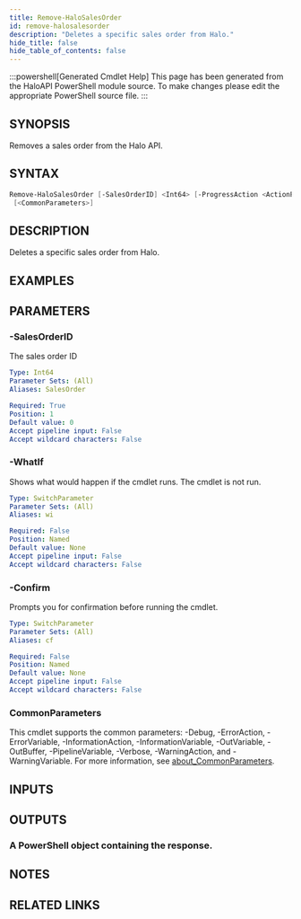 ```yaml
---
title: Remove-HaloSalesOrder
id: remove-halosalesorder
description: "Deletes a specific sales order from Halo."
hide_title: false
hide_table_of_contents: false
---
```


:::powershell[Generated Cmdlet Help]
This page has been generated from the HaloAPI PowerShell module source. To make changes please edit the appropriate PowerShell source file.
:::

## SYNOPSIS

Removes a sales order from the Halo API.

## SYNTAX

```powershell
Remove-HaloSalesOrder [-SalesOrderID] <Int64> [-ProgressAction <ActionPreference>] [-WhatIf] [-Confirm]
 [<CommonParameters>]
```

## DESCRIPTION

Deletes a specific sales order from Halo.

## EXAMPLES

## PARAMETERS

### -SalesOrderID

The sales order ID

```yaml
Type: Int64
Parameter Sets: (All)
Aliases: SalesOrder

Required: True
Position: 1
Default value: 0
Accept pipeline input: False
Accept wildcard characters: False
```

### -WhatIf

Shows what would happen if the cmdlet runs.
The cmdlet is not run.

```yaml
Type: SwitchParameter
Parameter Sets: (All)
Aliases: wi

Required: False
Position: Named
Default value: None
Accept pipeline input: False
Accept wildcard characters: False
```

### -Confirm

Prompts you for confirmation before running the cmdlet.

```yaml
Type: SwitchParameter
Parameter Sets: (All)
Aliases: cf

Required: False
Position: Named
Default value: None
Accept pipeline input: False
Accept wildcard characters: False
```

### CommonParameters

This cmdlet supports the common parameters: -Debug, -ErrorAction, -ErrorVariable, -InformationAction, -InformationVariable, -OutVariable, -OutBuffer, -PipelineVariable, -Verbose, -WarningAction, and -WarningVariable. For more information, see [about_CommonParameters](http://go.microsoft.com/fwlink/?LinkID=113216).

## INPUTS


## OUTPUTS

### A PowerShell object containing the response.

## NOTES

## RELATED LINKS
